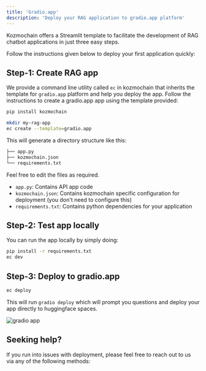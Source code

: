 ```yaml
---
title: 'Gradio.app'
description: 'Deploy your RAG application to gradio.app platform'
---
```


Kozmochain offers a Streamlit template to facilitate the development of RAG chatbot applications in just three easy steps.

Follow the instructions given below to deploy your first application quickly:

## Step-1: Create RAG app

We provide a command line utility called `ec` in kozmochain that inherits the template for `gradio.app` platform and help you deploy the app. Follow the instructions to create a gradio.app app using the template provided:

```bash Install kozmochain
pip install kozmochain
```

```bash Create application
mkdir my-rag-app
ec create --template=gradio.app
```

This will generate a directory structure like this:

```bash
├── app.py
├── kozmochain.json
└── requirements.txt
```

Feel free to edit the files as required.
- `app.py`: Contains API app code
- `kozmochain.json`: Contains kozmochain specific configuration for deployment (you don't need to configure this)
- `requirements.txt`: Contains python dependencies for your application

## Step-2: Test app locally

You can run the app locally by simply doing:

```bash Run locally
pip install -r requirements.txt
ec dev
```

## Step-3: Deploy to gradio.app

```bash Deploy to gradio.app
ec deploy
```

This will run `gradio deploy` which will prompt you questions and deploy your app directly to huggingface spaces.

<img src="/images/gradio_app.png" alt="gradio app" />

## Seeking help?

If you run into issues with deployment, please feel free to reach out to us via any of the following methods:

<Snippet file="get-help.mdx" />
